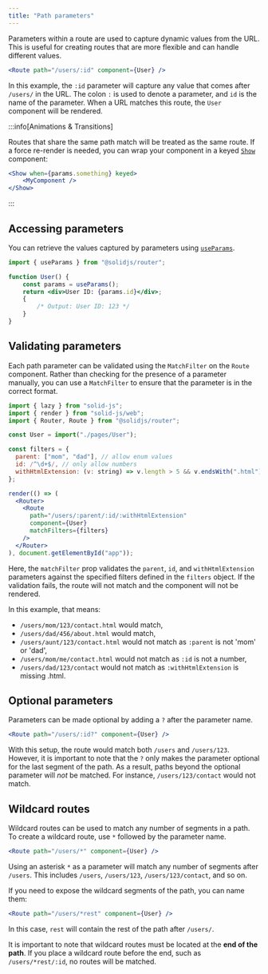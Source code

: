 ```yaml
---
title: "Path parameters"
---
```


Parameters within a route are used to capture dynamic values from the URL. This is useful for creating routes that are more flexible and can handle different values.

```jsx
<Route path="/users/:id" component={User} />
```

In this example, the `:id` parameter will capture any value that comes after `/users/` in the URL. The colon `:` is used to denote a parameter, and `id` is the name of the parameter. When a URL matches this route, the `User` component will be rendered.

:::info[Animations & Transitions] 

Routes that share the same path match will be treated as the same route. 
If a force re-render is needed, you can wrap your component in a keyed [`Show`](/reference/components/show) component:

```jsx
<Show when={params.something} keyed>
	<MyComponent />
</Show>
```

:::

## Accessing parameters

You can retrieve the values captured by parameters using [`useParams`](/solid-router/reference/primitives/use-params).

```jsx frame="terminal" title="http://localhost:3000/users/123"
import { useParams } from "@solidjs/router";

function User() {
	const params = useParams();
	return <div>User ID: {params.id}</div>;
	{
		/* Output: User ID: 123 */
	}
}
```

## Validating parameters

Each path parameter can be validated using the `MatchFilter` on the `Route` component. Rather than checking for the presence of a parameter manually, you can use a `MatchFilter` to ensure that the parameter is in the correct format.

```jsx
import { lazy } from "solid-js";
import { render } from "solid-js/web";
import { Router, Route } from "@solidjs/router";

const User = import("./pages/User");

const filters = {
  parent: ["mom", "dad"], // allow enum values
  id: /^\d+$/, // only allow numbers
  withHtmlExtension: (v: string) => v.length > 5 && v.endsWith(".html"), // we want an `*.html` extension
};

render(() => (
  <Router>
    <Route
      path="/users/:parent/:id/:withHtmlExtension"
      component={User}
      matchFilters={filters}
    />
  </Router>
), document.getElementById("app"));

```

Here, the `matchFilter` prop validates the `parent`, `id`, and `withHtmlExtension` parameters against the specified filters defined in the `filters` object. If the validation fails, the route will not match and the component will not be rendered.

In this example, that means:

- `/users/mom/123/contact.html` would match,
- `/users/dad/456/about.html` would match,
- `/users/aunt/123/contact.html` would not match as `:parent` is not 'mom' or 'dad',
- `/users/mom/me/contact.html` would not match as `:id` is not a number,
- `/users/dad/123/contact` would not match as `:withHtmlExtension` is missing .html.

## Optional parameters

Parameters can be made optional by adding a `?` after the parameter name.

```jsx
<Route path="/users/:id?" component={User} />
```

With this setup, the route would match both `/users` and `/users/123`. However, it is important to note that the `?` only makes the parameter optional for the last segment of the path. As a result, paths beyond the optional parameter will _not_ be matched. For instance, `/users/123/contact` would not match.

## Wildcard routes

Wildcard routes can be used to match any number of segments in a path. To create a wildcard route, use `*` followed by the parameter name.

```jsx
<Route path="/users/*" component={User} />
```

Using an asterisk `*` as a parameter will match any number of segments after `/users`. This includes `/users`, `/users/123`, `/users/123/contact`, and so on.

If you need to expose the wildcard segments of the path, you can name them:

```jsx
<Route path="/users/*rest" component={User} />
```

In this case, `rest` will contain the rest of the path after `/users/`.

It is important to note that wildcard routes must be located at the **end of the path**. If you place a wildcard route before the end, such as `/users/*rest/:id`, no routes will be matched.
